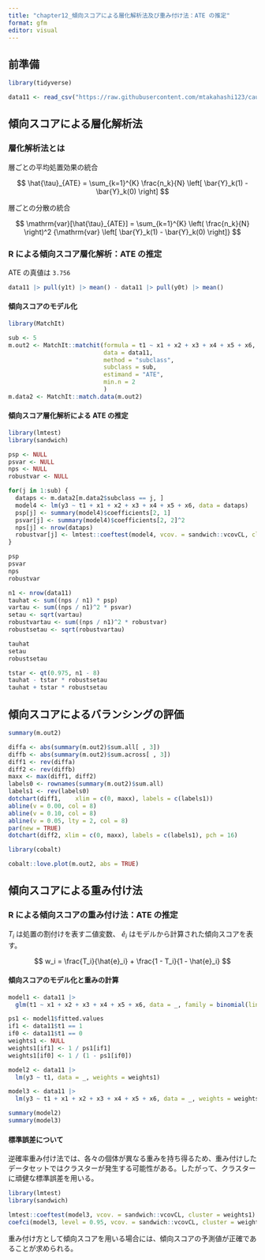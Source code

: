 ```yaml
---
title: "chapter12_傾向スコアによる層化解析法及び重み付け法：ATE の推定"
format: gfm
editor: visual
---
```


## 前準備

```r
library(tidyverse)

data11 <- read_csv("https://raw.githubusercontent.com/mtakahashi123/causality/main/data11.csv")
```

## 傾向スコアによる層化解析法

### 層化解析法とは

層ごとの平均処置効果の統合

$$
\hat{\tau}_{ATE} = \sum_{k=1}^{K} \frac{n_k}{N} \left[ \bar{Y}_k(1) - \bar{Y}_k(0) \right]
$$

層ごとの分散の統合

$$
\mathrm{var}[\hat{\tau}_{ATE}] = \sum_{k=1}^{K} \left( \frac{n_k}{N} \right)^2 {\mathrm{var} \left[ \bar{Y}_k(1) - \bar{Y}_k(0) \right]}
$$

### R による傾向スコア層化解析：ATE の推定

ATE の真値は `3.756`

```r
data11 |> pull(y1t) |> mean() - data11 |> pull(y0t) |> mean()
```

#### 傾向スコアのモデル化

```r
library(MatchIt)

sub <- 5
m.out2 <- MatchIt::matchit(formula = t1 ~ x1 + x2 + x3 + x4 + x5 + x6,
                           data = data11,
                           method = "subclass",
                           subclass = sub,
                           estimand = "ATE",
                           min.n = 2
                           )
m.data2 <- MatchIt::match.data(m.out2)
```

#### 傾向スコア層化解析による ATE の推定

```r
library(lmtest)
library(sandwich)

psp <- NULL
psvar <- NULL
nps <- NULL
robustvar <- NULL

for(j in 1:sub) {
  dataps <- m.data2[m.data2$subclass == j, ]
  model4 <- lm(y3 ~ t1 + x1 + x2 + x3 + x4 + x5 + x6, data = dataps)
  psp[j] <- summary(model4)$coefficients[2, 1]
  psvar[j] <- summary(model4)$coefficients[2, 2]^2
  nps[j] <- nrow(dataps)
  robustvar[j] <- lmtest::coeftest(model4, vcov. = sandwich::vcovCL, cluster = ~ weights)[2, 2]
}

psp
psvar
nps
robustvar
```

```r
n1 <- nrow(data11)
tauhat <- sum((nps / n1) * psp)
vartau <- sum((nps / n1)^2 * psvar)
setau <- sqrt(vartau)
robustvartau <- sum((nps / n1)^2 * robustvar)
robustsetau <- sqrt(robustvartau)

tauhat
setau
robustsetau
```

```r
tstar <- qt(0.975, n1 - 8)
tauhat - tstar * robustsetau
tauhat + tstar * robustsetau
```

## 傾向スコアによるバランシングの評価

```r
summary(m.out2)
```

```r
diffa <- abs(summary(m.out2)$sum.all[ , 3])
diffb <- abs(summary(m.out2)$sum.across[ , 3])
diff1 <- rev(diffa)
diff2 <- rev(diffb)
maxx <- max(diff1, diff2)
labels0 <- rownames(summary(m.out2)$sum.all)
labels1 <- rev(labels0)
dotchart(diff1,    xlim = c(0, maxx), labels = c(labels1))
abline(v = 0.00, col = 8)
abline(v = 0.10, col = 8)
abline(v = 0.05, lty = 2, col = 8)
par(new = TRUE)
dotchart(diff2, xlim = c(0, maxx), labels = c(labels1), pch = 16)
```

```r
library(cobalt)

cobalt::love.plot(m.out2, abs = TRUE)
```

## 傾向スコアによる重み付け法

### R による傾向スコアの重み付け法：ATE の推定

$T_i$ は処置の割付けを表す二値変数、 $\hat{e}_i$ はモデルから計算された傾向スコアを表す。

$$
w_i = \frac{T_i}{\hat{e}_i} + \frac{1 - T_i}{1 - \hat{e}_i}
$$

#### 傾向スコアのモデル化と重みの計算

```r
model1 <- data11 |>
  glm(t1 ~ x1 + x2 + x3 + x4 + x5 + x6, data = _, family = binomial(link = "logit"))

ps1 <- model1$fitted.values
if1 <- data11$t1 == 1
if0 <- data11$t1 == 0
weights1 <- NULL
weights1[if1] <- 1 / ps1[if1]
weights1[if0] <- 1 / (1 - ps1[if0])
```

```r
model2 <- data11 |>
  lm(y3 ~ t1, data = _, weights = weights1)

model3 <- data11 |>
  lm(y3 ~ t1 + x1 + x2 + x3 + x4 + x5 + x6, data = _, weights = weights1)

summary(model2)
summary(model3)
```

#### 標準誤差について

逆確率重み付け法では、各々の個体が異なる重みを持ち得るため、重み付けしたデータセットではクラスターが発生する可能性がある。したがって、クラスターに頑健な標準誤差を用いる。

```r
library(lmtest)
library(sandwich)

lmtest::coeftest(model3, vcov. = sandwich::vcovCL, cluster = weights1)
coefci(model3, level = 0.95, vcov. = sandwich::vcovCL, cluster = weights1)
```

重み付け方として傾向スコアを用いる場合には、傾向スコアの予測値が正確であることが求められる。
